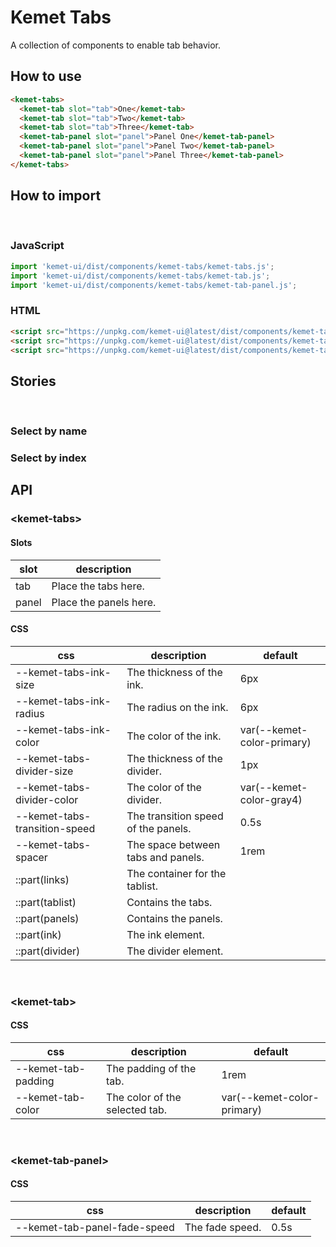 

<Meta title="Components/Tabs" component="kemet-tabs" />

# Kemet Tabs

A collection of components to enable tab behavior.

## How to use

```html
<kemet-tabs>
  <kemet-tab slot="tab">One</kemet-tab>
  <kemet-tab slot="tab">Two</kemet-tab>
  <kemet-tab slot="tab">Three</kemet-tab>
  <kemet-tab-panel slot="panel">Panel One</kemet-tab-panel>
  <kemet-tab-panel slot="panel">Panel Two</kemet-tab-panel>
  <kemet-tab-panel slot="panel">Panel Three</kemet-tab-panel>
</kemet-tabs>
```

## How to import

<br />

### JavaScript
```javascript
import 'kemet-ui/dist/components/kemet-tabs/kemet-tabs.js';
import 'kemet-ui/dist/components/kemet-tabs/kemet-tab.js';
import 'kemet-ui/dist/components/kemet-tabs/kemet-tab-panel.js';
```

### HTML
```html
<script src="https://unpkg.com/kemet-ui@latest/dist/components/kemet-tabs/kemet-tabs.js" type="module"></script>
<script src="https://unpkg.com/kemet-ui@latest/dist/components/kemet-tabs/kemet-tab.js" type="module"></script>
<script src="https://unpkg.com/kemet-ui@latest/dist/components/kemet-tabs/kemet-tab-panel.js" type="module"></script>
```

## Stories

<br />

### Select by name

<Canvas>
  <Story name="Select by name" story={stories.SelectByName} />
</Canvas>

<ArgsTable story="Select by name" />

### Select by index

<Canvas>
  <Story name="Select by index" story={stories.SelectByIndex} />
</Canvas>

<ArgsTable story="Select by index" />


## API

### &lt;kemet-tabs&gt;

<ArgsTable of="kemet-tabs" />

#### Slots

| slot  | description            |
| ----- | ---------------------- |
| tab   | Place the tabs here.   |
| panel | Place the panels here. |

#### CSS

| css                           | description                         | default                    |
| ----------------------------- | ----------------------------------- | -------------------------- |
| --kemet-tabs-ink-size         | The thickness of the ink.           | 6px                        |
| --kemet-tabs-ink-radius       | The radius on the ink.              | 6px                        |
| --kemet-tabs-ink-color        | The color of the ink.               | var(--kemet-color-primary) |
| --kemet-tabs-divider-size     | The thickness of the divider.       | 1px                        |
| --kemet-tabs-divider-color    | The color of the divider.           | var(--kemet-color-gray4)   |
| --kemet-tabs-transition-speed | The transition speed of the panels. | 0.5s                       |
| --kemet-tabs-spacer           | The space between tabs and panels.  | 1rem                       |
| ::part(links)                 | The container for the tablist.      |                            |
| ::part(tablist)               | Contains the tabs.                  |                            |
| ::part(panels)                | Contains the panels.                |                            |
| ::part(ink)                   | The ink element.                    |                            |
| ::part(divider)               | The divider element.                |                            |

<br />

### &lt;kemet-tab&gt;

<ArgsTable of="kemet-tab" />

#### CSS

| css                 | description                    | default                    |
| ------------------- | ------------------------------ | -------------------------- |
| --kemet-tab-padding | The padding of the tab.        | 1rem                       |
| --kemet-tab-color   | The color of the selected tab. | var(--kemet-color-primary) |

<br />

### &lt;kemet-tab-panel&gt;

<ArgsTable of="kemet-tab-panel" />

#### CSS

| css                          | description     | default |
| ---------------------------- | --------------- | ------- |
| --kemet-tab-panel-fade-speed | The fade speed. | 0.5s    |
